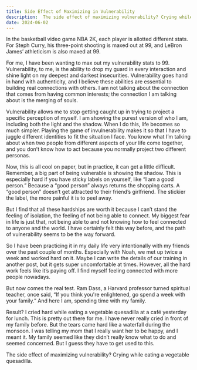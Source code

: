 ```yaml
---
title: Side Effect of Maximizing in Vulnerability 
description:  The side effect of maximizing vulnerability? Crying while eating a vegetable quesadilla.
date: 2024-06-02
---
```


In the basketball video game NBA 2K, each player is allotted different stats. For Steph Curry, his three-point shooting is maxed out at 99, and LeBron James’ athleticism is also maxed at 99.

For me, I have been wanting to max out my vulnerability stats to 99. Vulnerability, to me, is the ability to drop my guard in every interaction and shine light on my deepest and darkest insecurities. Vulnerability goes hand in hand with authenticity, and I believe these abilities are essential to building real connections with others. I am not talking about the connection that comes from having common interests; the connection I am talking about is the merging of souls.

Vulnerability allows me to stop getting caught up in trying to project a specific perception of myself. I am showing the purest version of who I am, including both the light and the shadow. When I do this, life becomes so much simpler. Playing the game of invulnerability makes it so that I have to juggle different identities to fit the situation I face. You know what I’m talking about when two people from different aspects of your life come together, and you don’t know how to act because you normally project two different personas.

Now, this is all cool on paper, but in practice, it can get a little difficult. Remember, a big part of being vulnerable is showing the shadow. This is especially hard if you have sticky labels on yourself, like “I am a good person.” Because a “good person” always returns the shopping carts. A “good person” doesn’t get attracted to their friend’s girlfriend. The stickier the label, the more painful it is to peel away.

But I find that all these hardships are worth it because I can’t stand the feeling of isolation, the feeling of not being able to connect. My biggest fear in life is just that, not being able to and not knowing how to feel connected to anyone and the world. I have certainly felt this way before, and the path of vulnerability seems to be the way forward.

So I have been practicing it in my daily life very intentionally with my friends over the past couple of months. Especially with Noah, we met up twice a week and worked hard on it. Maybe I can write the details of our training in another post, but it gets super uncomfortable at times. However, all the hard work feels like it’s paying off. I find myself feeling connected with more people nowadays.

But now comes the real test. Ram Dass, a Harvard professor turned spiritual teacher, once said, “If you think you're enlightened, go spend a week with your family.” And here I am, spending time with my family.

Result? I cried hard while eating a vegetable quesadilla at a café yesterday for lunch. This is pretty out there for me. I have never really cried in front of my family before. But the tears came hard like a waterfall during the monsoon. I was telling my mom that I really want her to be happy, and I meant it. My family seemed like they didn’t really know what to do and seemed concerned. But I guess they have to get used to this.

The side effect of maximizing vulnerability? Crying while eating a vegetable quesadilla.
